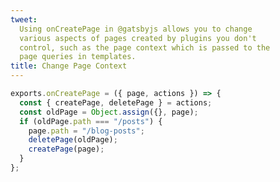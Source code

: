 ```yaml
---
tweet:
  Using onCreatePage in @gatsbyjs allows you to change
  various aspects of pages created by plugins you don't
  control, such as the page context which is passed to the
  page queries in templates.
title: Change Page Context
---
```


```js
exports.onCreatePage = ({ page, actions }) => {
  const { createPage, deletePage } = actions;
  const oldPage = Object.assign({}, page);
  if (oldPage.path === "/posts") {
    page.path = "/blog-posts";
    deletePage(oldPage);
    createPage(page);
  }
};
```
